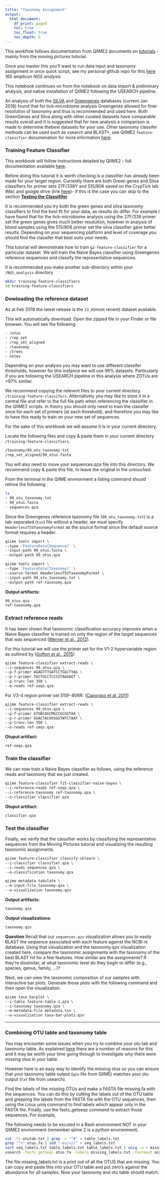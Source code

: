 ```yaml
---
title: "Taxonomy Assignment"
output:
  html_document:
    df_print: paged
    toc: true
    toc_float: true
    toc_depth: 5
---
```


This workflow follows documentation from QIIME2 documents on [tutorials](https://docs.qiime2.org/2017.12/tutorials/) - mainly from the moving pictures tutorial. 


Once you master this you'll want to run data input and taxonomy assignment in once quick script, see my personal github repo for this [here](https://github.com/siobhon-egan/qiime2_analysis)
*16S amplicon NGS analysis*

This notebook continues on from the notebook on data import & preliminary analysis, and native installation of QIIME2 following the USEARCH pipeline.

An analysis of both the [SILVA](https://www.arb-silva.de/) and [Greengenes](http://greengenes.lbl.gov/Download/) databases (current Jan 2018) found that for tick-microbiome analysis Greengenes allowed for finer resolution of taxonomy and thus is recommended and used here. Both GreenGenes and Silva along with other curated datasets have comparable results overall and it is suggested that for new analysis a comparison is made to determine thebest datasets for your use. Other taxonomy classifer methods can be used such as vsearch and BLAST+, see QIIME2 `feature-classifier` documenation for more information [here](https://docs.qiime2.org/2017.12/plugins/available/feature-classifier/).

### Training Feature Classifier
This workbook will follow instructions detailed by QIIME2 - full documentation available [here](https://docs.qiime2.org/2017.12/tutorials/feature-classifier/).

<div class="alert alert-success">
Before doing this tutorial it is worth checking is a classifier has already been made for your target region. Currently there are both Green genes and Silva classifiers for primer sets 27F/338Y and 515/806 saved on the CrypTick lab iMac and google drive (link [here](https://drive.google.com/drive/folders/1YfYi9AHjxG3KOVE47FL15NIT4SsaKV8f?usp=sharing))- if this is the case you can skip to the section <a href="#Test the classifier">**Testing the Classififer**</a><br>

It is recommended you try both the green genes and silva taxonomy classifiers to find the best fit for your data, as results do differ. For example I have found that for the tick-microbiome analysis using the 27F/338 primer set the green genes gives much better resolution, however in analysis of blood samples using the 515/806 primer set the silva classifier gave better results. Depending on your sequencing platform and level of coverage you should find the classifer that best suits your needs. </div>

This tutorial will demonstrate how to train `q2-feature-classifier` for a particular dataset. We will train the Naive Bayes classifier using Greengenes reference sequences and classify the representative sequences.

It is recommended you make another sub-directory within your `/NGS_analysis` directory

```bash
mkdir training-feature-classifiers 
cd training-feature-classifiers
```

### Dowloading the reference dataset

As at Feb 2018 the latest release is the `13_8`(most recent) dataset available.

This will automatically download. Open the zipped file in your Finder or file browser. You will see the following:
```bash
- /otus
- /rep_set
- /rep_set_aligned
- /taxonomy
- /trees
- notes
```
Depending on your analysis you may want to use different classifer thresholds, however for this instance we will use 99% datasets. Particularly if you are following the USEARCH pipeline in this analysis where ZOTUs are >97% similar.

We recommend copying the relevent files to your current directory. `/training-feature-classifers`. Alternatively you may like to store it in a central file and refer to the full file path when referencing the classifier in the QIIME2 scripts. In theory you should only need to train the classifer once for each set of primers (at each threshold), and therefore you may like to have this ready to train on your new set of sequences.

For the sake of this workbook we will assume it is in your current directory.

Locate the following files and copy & paste them in your current directory `/training-feature-classifiers`.
```bash
/taxonomy/99_otu_taxonomy.txt
/rep_set_aligned/99_otus.fasta
```
You will also need to move your sequences.qza file into this directory. We recommend copy & paste this file, to leave the original in the untouched.

From the terminal in the QIIME environment a listing command should retrive the following
```bash
ls
- 99_otu_taxonomy.txt
- 99_otus.fasta
- sequences.qza
```
Since the Greengenes reference taxonomy file (`99_otu_taxonomy.txt`) is a tab-separated (`tsv`) file without a header, we must specify `HeaderlessTSVTaxonomyFormat` as the source format since the default source format requires a header.
```bash
qiime tools import \
--type 'FeatureData[Sequence]' \
--input-path 99_otus.fasta \
--output-path 99_otus.qza

qiime tools import \
--type 'FeatureData[Taxonomy]' \
--source-format HeaderlessTSVTaxonomyFormat \
--input-path 99_otu_taxonomy.txt \
--output-path ref-taxonomy.qza
```
**Output artifacts:**
```bash
99_otus.qza
ref-taxonomy.qza
```

### Extract reference reads
It has been shown that taxonomic classification accuracy improves when a Naive Bayes classifier is trained on only the region of the target sequences that was sequenced ([Werner et al., 2012](https://www.ncbi.nlm.nih.gov/pubmed/21716311)).

For this tutorial we will use the primer set for the V1-2 hypervariable region as outlined by ([Gofton et al., 2015](https://www.ncbi.nlm.nih.gov/pubmed/26108374))
```bash
qiime feature-classifier extract-reads \
--i-sequences 99_otus.qza \
--p-f-primer AGAGTTTGATCCTGGCTYAG \
--p-r-primer TGCTGCCTCCCGTAGGAGT \
--p-trunc-len 350 \
--o-reads ref-seqs.qza
```
For V3-4 region primer set 515F-806R: ([Caporaso et al. 2011](https://www.ncbi.nlm.nih.gov/pubmed/20534432))
```bash
qiime feature-classifier extract-reads \
--i-sequences 99_otus.qza \
--p-f-primer GTGBCAGCMGCCGCGGTAA \
--p-r-primer GGACTACHVGGGTWTCTAAT \
--p-trunc-len 350 \
--o-reads ref-seqs.qza
```
**Otuput artifact:**
```bash
ref-seqs.qza
```

### Train the classifier
We can now train a Naive Bayes classifier as follows, using the reference reads and taxonomy that we just created.
```bash
qiime feature-classifier fit-classifier-naive-bayes \
--i-reference-reads ref-seqs.qza \
--i-reference-taxonomy ref-taxonomy.qza \
--o-classifier classifier.qza
```
**Otuput artifact:**
```bash
classifier.qza
```
### Test the classifier
Finally, we verify that the classifier works by classifying the representative sequences from the Moving Pictures tutorial and visualizing the resulting taxonomic assignments.
```bash
qiime feature-classifier classify-sklearn \
--i-classifier classifier.qza \
--i-reads sequences.qza \
--o-classification taxonomy.qza

qiime metadata tabulate \
--m-input-file taxonomy.qza \
--o-visualization taxonomy.qzv
```
**Output artifacts:**
```bash
taxonomy.qza
```
**Output visualizations:**
```bash
taxonomy.qzv
```
<div class="alert alert-success">**Question**
Recall that our `sequences.qzv` visualization allows you to easily BLAST the sequence associated with each feature against the NCBI nt database. Using that visualization and the taxonomy.qzv visualization created here, compare the taxonomic assignments with the taxonomy of the best BLAST hit for a few features. How similar are the assignments? If they’re dissimilar, at what taxonomic level do they begin to differ (e.g., species, genus, family, ...)?</div>

Next, we can view the taxonomic composition of our samples with interactive bar plots. Generate those plots with the following command and then open the visualization.
```bash
qiime taxa barplot \
--i-table feature-table-1.qza \
--i-taxonomy taxonomy.qza \
--m-metadata-file metadata.tsv \
--o-visualization taxa-bar-plots.qzv
```

***

### Combining OTU table and taxonomy table
You may encounter some issues when you try to combine your otu tab and taxonomy table. As explained [here](https://drive5.com/usearch/manual/otu_qc_missing.html) there are a number of reasons for this and it may be worth your time going through to investigate why there were missing otus in your table.

However here is an easy way to identify the missing otus so you can ensure that your taxonomy table output (`qzv` file from QIIME) matches your otu output (`txt` file from usearch).

Find the labels of the missing OTUs and make a FASTA file missing.fa with the sequences. You can do this by cutting the labels out of the OTU table and grepping the labels from the FASTA file with the OTU sequences, then using the Linux uniq command to find labels which appear only in the FASTA file. Finally, use the fastx_getseqs command to extract those sequences. For example,

The following needs to be excuted in a Bash environment NOT in your QIIME2 environment (remember qiime 2 is a python environment).
```bash
cut -f1 otutab.txt | grep -v "^#" > table_labels.txt
grep "^>" otus.fa | sed "-es/>//" > seq_labels.txt
sort seq_labels.txt table_labels.txt table_labels.txt | uniq -u > missing_labels.txt
usearch -fastx_getseqs otus.fa -labels missing_labels.txt -fastaout missing.fa
```
The file missing_labels.txt is a print out of all the OTUS that are missing. You can copy and paste this into your OTU table and put zero's against the abundance for all samples. Now your taxonomy and otu table should match.
